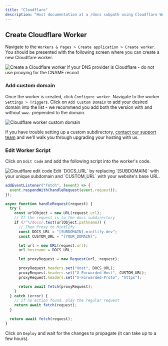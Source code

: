 ```yaml
---
title: "Cloudflare"
description: "Host documentation at a /docs subpath using Cloudflare Workers"
---
```




<SubpathGatingSnippet platform="Cloudflare" />

## Create Cloudflare Worker

Navigate to the `Workers & Pages > Create application > Create worker`. You
should be presented with the following screen where you can create a new
Cloudlfare worker.

<Frame>
  <img alt="Create a Cloudflare worker" src="/images/cloudflare/worker.png" />
</Frame>

<Warning>
    If your DNS provider is Cloudflare - do not use proxying for the CNAME record
</Warning>

### Add custom domain

Once the worker is created, click `Configure worker`. Navigate to the worker
`Settings > Triggers`. Click on `Add Custom Domain` to add your desired domain
into the list - we recommend you add both the version with and without `www.`
prepended to the domain.

<Frame>
  <img
    alt="Cloudflare worker custom domain"
    src="/images/cloudflare/custom-domain.png"
  />
</Frame>

If you have trouble setting up a custom subdirectory,
[contact our support team](mailto:sales@mintlify.com) and we'll walk you through
upgrading your hosting with us.

### Edit Worker Script

Click on `Edit Code` and add the following script into the worker's code.

<Frame>
  <img alt="Cloudflare edit code" src="/images/cloudflare/edit-code.png" />
</Frame>

<Tip>
  Edit `DOCS_URL` by replacing `[SUBDOMAIN]` with your unique subdomain and
  `CUSTOM_URL` with your website's base URL.
</Tip>

```javascript
addEventListener("fetch", (event) => {
  event.respondWith(handleRequest(event.request));
});

async function handleRequest(request) {
  try {
    const urlObject = new URL(request.url);
    // If the request is to the docs subdirectory
    if (/^\/docs/.test(urlObject.pathname)) {
      // Then Proxy to Mintlify
      const DOCS_URL = "[SUBDOMAIN].mintlify.dev";
      const CUSTOM_URL = "[YOUR_DOMAIN]";

      let url = new URL(request.url);
      url.hostname = DOCS_URL;

      let proxyRequest = new Request(url, request);

      proxyRequest.headers.set("Host", DOCS_URL);
      proxyRequest.headers.set("X-Forwarded-Host", CUSTOM_URL);
      proxyRequest.headers.set("X-Forwarded-Proto", "https");

      return await fetch(proxyRequest);
    }
  } catch (error) {
    // if no action found, play the regular request
    return await fetch(request);
  }

  return await fetch(request);
}
```

Click on `Deploy` and wait for the changes to propagate (it can take up to a few
hours).

